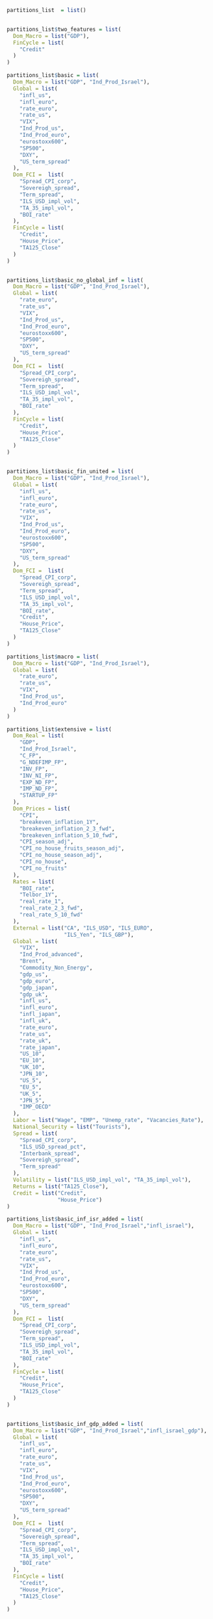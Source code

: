 

```r


partitions_list  = list()



```


```r

partitions_list$two_features = list(
  Dom_Macro = list("GDP"),
  FinCycle = list(
    "Credit"
  )
)

```


```r

partitions_list$basic = list(
  Dom_Macro = list("GDP", "Ind_Prod_Israel"),
  Global = list(
    "infl_us",
    "infl_euro",
    "rate_euro",
    "rate_us",
    "VIX",
    "Ind_Prod_us",
    "Ind_Prod_euro",
    "eurostoxx600",
    "SP500",
    "DXY",
    "US_term_spread"
  ),
  Dom_FCI =  list(
    "Spread_CPI_corp",
    "Sovereigh_spread",
    "Term_spread",
    "ILS_USD_impl_vol",
    "TA_35_impl_vol",
    "BOI_rate"
  ),
  FinCycle = list(
    "Credit",
    "House_Price",
    "TA125_Close"
  )
)



```


```r

partitions_list$basic_no_global_inf = list(
  Dom_Macro = list("GDP", "Ind_Prod_Israel"),
  Global = list(
    "rate_euro",
    "rate_us",
    "VIX",
    "Ind_Prod_us",
    "Ind_Prod_euro",
    "eurostoxx600",
    "SP500",
    "DXY",
    "US_term_spread"
  ),
  Dom_FCI =  list(
    "Spread_CPI_corp",
    "Sovereigh_spread",
    "Term_spread",
    "ILS_USD_impl_vol",
    "TA_35_impl_vol",
    "BOI_rate"
  ),
  FinCycle = list(
    "Credit",
    "House_Price",
    "TA125_Close"
  )
)



```


```r

partitions_list$basic_fin_united = list(
  Dom_Macro = list("GDP", "Ind_Prod_Israel"),
  Global = list(
    "infl_us",
    "infl_euro",
    "rate_euro",
    "rate_us",
    "VIX",
    "Ind_Prod_us",
    "Ind_Prod_euro",
    "eurostoxx600",
    "SP500",
    "DXY",
    "US_term_spread"
  ),
  Dom_FCI =  list(
    "Spread_CPI_corp",
    "Sovereigh_spread",
    "Term_spread",
    "ILS_USD_impl_vol",
    "TA_35_impl_vol",
    "BOI_rate",
    "Credit",
    "House_Price",
    "TA125_Close"
  )
)


```


```r

partitions_list$macro = list(
  Dom_Macro = list("GDP", "Ind_Prod_Israel"),
  Global = list(
    "rate_euro",
    "rate_us",
    "VIX",
    "Ind_Prod_us",
    "Ind_Prod_euro"
  )
)

```


```r

partitions_list$extensive = list(
  Dom_Real = list(
    "GDP",
    "Ind_Prod_Israel",
    "C_FP",
    "G_NDEFIMP_FP",
    "INV_FP",
    "INV_NI_FP",
    "EXP_ND_FP",
    "IMP_ND_FP",
    "STARTUP_FP"
  ),
  Dom_Prices = list(
    "CPI",
    "breakeven_inflation_1Y",
    "breakeven_inflation_2_3_fwd",
    "breakeven_inflation_5_10_fwd",
    "CPI_season_adj",
    "CPI_no_house_fruits_season_adj",
    "CPI_no_house_season_adj",
    "CPI_no_house",
    "CPI_no_fruits"
  ),
  Rates = list(
    "BOI_rate",
    "Telbor_1Y",
    "real_rate_1",
    "real_rate_2_3_fwd",
    "real_rate_5_10_fwd"
  ),
  External = list("CA", "ILS_USD", "ILS_EURO",
                  "ILS_Yen", "ILS_GBP"),
  Global = list(
    "VIX",
    "Ind_Prod_advanced",
    "Brent",
    "Commodity_Non_Energy",
    "gdp_us",
    "gdp_euro",
    "gdp_japan",
    "gdp_uk",
    "infl_us",
    "infl_euro",
    "infl_japan",
    "infl_uk",
    "rate_euro",
    "rate_us",
    "rate_uk",
    "rate_japan",
    "US_10",
    "EU_10",
    "UK_10",
    "JPN_10",
    "US_5",
    "EU_5",
    "UK_5",
    "JPN_5",
    "IMP_OECD"
  ),
  Labor = list("Wage", "EMP", "Unemp_rate", "Vacancies_Rate"),
  National_Security = list("Tourists"),
  Spread = list(
    "Spread_CPI_corp",
    "ILS_USD_spread_pct",
    "Interbank_spread",
    "Sovereigh_spread",
    "Term_spread"
  ),
  Volatility = list("ILS_USD_impl_vol", "TA_35_impl_vol"),
  Returns = list("TA125_Close"),
  Credit = list("Credit",
                "House_Price")
)

```


```r

partitions_list$basic_inf_isr_added = list(
  Dom_Macro = list("GDP", "Ind_Prod_Israel","infl_israel"),
  Global = list(
    "infl_us",
    "infl_euro",
    "rate_euro",
    "rate_us",
    "VIX",
    "Ind_Prod_us",
    "Ind_Prod_euro",
    "eurostoxx600",
    "SP500",
    "DXY",
    "US_term_spread"
  ),
  Dom_FCI =  list(
    "Spread_CPI_corp",
    "Sovereigh_spread",
    "Term_spread",
    "ILS_USD_impl_vol",
    "TA_35_impl_vol",
    "BOI_rate"
  ),
  FinCycle = list(
    "Credit",
    "House_Price",
    "TA125_Close"
  )
)



```


```r

partitions_list$basic_inf_gdp_added = list(
  Dom_Macro = list("GDP", "Ind_Prod_Israel","infl_israel_gdp"),
  Global = list(
    "infl_us",
    "infl_euro",
    "rate_euro",
    "rate_us",
    "VIX",
    "Ind_Prod_us",
    "Ind_Prod_euro",
    "eurostoxx600",
    "SP500",
    "DXY",
    "US_term_spread"
  ),
  Dom_FCI =  list(
    "Spread_CPI_corp",
    "Sovereigh_spread",
    "Term_spread",
    "ILS_USD_impl_vol",
    "TA_35_impl_vol",
    "BOI_rate"
  ),
  FinCycle = list(
    "Credit",
    "House_Price",
    "TA125_Close"
  )
)



```

